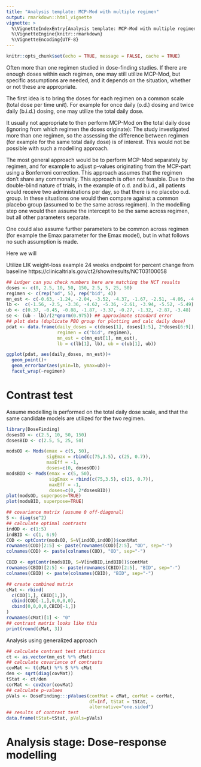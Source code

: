 ```yaml
---
title: "Analysis template: MCP-Mod with multiple regimen"
output: rmarkdown::html_vignette
vignette: >
  %\VignetteIndexEntry{Analysis template: MCP-Mod with multiple regimen}
  %\VignetteEngine{knitr::rmarkdown}
  %\VignetteEncoding{UTF-8}
---
```


```r
knitr::opts_chunk$set(echo = TRUE, message = FALSE, cache = TRUE)
```

Often more than one regimen studied in dose-finding studies. If there
are enough doses within each regimen, one may still utilize MCP-Mod,
but specific assumptions are needed, and it depends on the situation,
whether or not these are appropriate.

The first idea is to bring the doses for each regimen on a common
scale (total dose per time unit). For example for once daily (o.d.)
dosing and twice daily (b.i.d.) dosing, one may utilize the total
daily dose.

It usually not appropriate to then perform MCP-Mod on the total daily
dose (ignoring from which regimen the doses originate): The study
investigated more than one regimen, so the assessing the difference
between regimen (for example for the same total daily dose) is of
interest. This would not be possible with such a modelling approach.

The most general approach would be to perform MCP-Mod separately by
regimen, and for example to adjust p-values originating from the
MCP-part using a Bonferroni correction. This approach assumes that the
regimen don't share any commonality. This approach is often not
feasible. Due to the double-blind nature of trials, in the example of
o.d. and b.i.d., all patients would receive two administrations per
day, so that there is no placebo o.d. group. In these situations one
would then compare against a common placebo group (assumed to be the
same across regimen). In the modelling step one would then assume the
intercept to be the same across regimen, but all other parameters
separate.

One could also assume further parameters to be common across regimen
(for example the Emax parameter for the Emax model), but in what
follows no such assumption is made.

Here we will 

Utilize LIK weight-loss example 24 weeks endpoint for percent change
from baseline
https://clinicaltrials.gov/ct2/show/results/NCT03100058

```r
## Ludger can you check numbers here are matching the NCT results
doses <- c(0, 2.5, 10, 50, 150, 2.5, 5, 25, 50)
regimen <- c(rep("od", 5), rep("bid", 4))
mn_est <- c(-0.63, -1.24, -2.04, -3.52, -4.37, -1.67, -2.51, -4.06, -4.47)
lb <-  c(-1.56, -2.5, -3.36, -4.62, -5.36, -2.61, -3.94, -5.52, -5.49)
ub <- c(0.37, -0.45, -0.88, -1.87, -3.37, -0.27, -1.32, -2.87, -3.48)
se <- (ub - lb)/(2*qnorm(0.975)) ## approximate standard error
## plot data (duplicate PBO group for plotting and calc daily dose)
pdat <- data.frame(daily_doses = c(doses[1], doses[1:5], 2*doses[6:9]),
                   regimen = c("bid", regimen),
                   mn_est = c(mn_est[1], mn_est),
                   lb = c(lb[1], lb), ub = c(ub[1], ub))

ggplot(pdat, aes(daily_doses, mn_est))+
  geom_point()+
  geom_errorbar(aes(ymin=lb, ymax=ub))+
  facet_wrap(~regimen)
```


# Contrast test

Assume modelling is performed on the total daily dose scale, and that
the same candidate models are utilized for the two regimen.

```r
library(DoseFinding)
dosesOD <- c(2.5, 10, 50, 150)
dosesBID <- c(2.5, 5, 25, 50)

modsOD <- Mods(emax = c(5, 50),
               sigEmax = rbind(c(75,3.5), c(25, 0.7)),
               maxEff = -1,
               doses=c(0, dosesOD))
modsBID <- Mods(emax = c(5, 50),
                sigEmax = rbind(c(75,3.5), c(25, 0.7)),
                maxEff = -1,
                doses=c(0, 2*dosesBID))
plot(modsOD, superpose=TRUE)
plot(modsBID, superpose=TRUE)
```

```r
## covariance matrix (assume 0 off-diagonal)
S <- diag(se^2)
## calculate optimal contrasts
indOD <- c(1:5)
indBID <- c(1, 6:9)
COD <- optContr(modsOD, S=V[indOD,indOD])$contMat
rownames(COD)[2:5] <- paste(rownames(COD)[2:5], "OD", sep="-")
colnames(COD) <- paste(colnames(COD), "OD", sep="-")

CBID <- optContr(modsBID, S=V[indBID,indBID])$contMat
rownames(CBID)[2:5] <- paste(rownames(CBID)[2:5], "BID", sep="-")
colnames(CBID) <- paste(colnames(CBID), "BID", sep="-")

## create combined matrix
cMat <- rbind(
  c(COD[1,], CBID[1,]),
  cbind(COD[-1,],0,0,0,0),
  cbind(0,0,0,0,CBID[-1,])
)
rownames(cMat)[1] <- "0"
## contrast matrix looks like this
print(round(cMat, 3))
```

Analysis using generalized approach

```r
## calculate contrast test statistics
ct <- as.vector(mn_est %*% cMat)
## calculate covariance of contrasts
covMat <- t(cMat) %*% S %*% cMat
den <- sqrt(diag(covMat))
tStat <- ct/den
corMat <- cov2cor(covMat)
## calculate p-values
pVals <- DoseFinding:::pValues(contMat = cMat, corMat = corMat,
                               df=Inf, tStat = tStat,
                               alternative="one.sided")
## results of contrast test
data.frame(tStat=tStat, pVals=pVals)
```

# Analysis stage: Dose-response modelling
